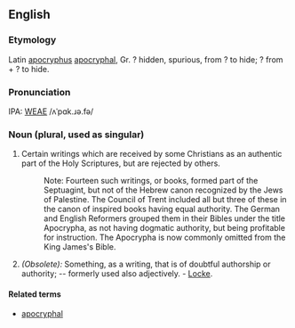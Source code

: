 ==English==
===Etymology===
Latin [[apocryphus]] [[apocryphal]], Gr. ? hidden, spurious, from ? to hide; ? from + ? to hide.

===Pronunciation===
IPA: [[WEAE]] /ʌˈpɑk.ɹə.fə/

===Noun (plural, used as singular)===
# Certain writings which are received by some Christians as an authentic part of the Holy Scriptures, but are rejected by others.
#:    Note: Fourteen such writings, or books, formed part of the Septuagint, but not of the Hebrew canon recognized by the Jews of Palestine. The Council of Trent included all but three of these in the canon of inspired books having equal authority. The German and English Reformers grouped them in their Bibles under the title Apocrypha, as not having dogmatic authority, but being profitable for instruction. The Apocrypha is now commonly omitted from the King James's Bible. <!-- material copied from Webster's Revised Unabridged Dictionary (1913) -->
#''(Obsolete):'' Something, as a writing, that is of doubtful authorship or authority; -- formerly used also adjectively. - [[Locke]].

====Related terms====
*[[apocryphal]]